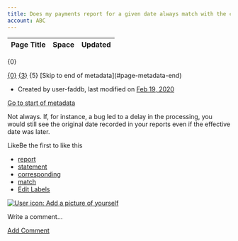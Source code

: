 ```yaml
---
title: Does my payments report for a given date always match with the corresponding statement?
account: ABC
---
```


<table class="aui"> <thead> <tr class="header"> <th class="search-result-title">Page Title</th> <th class="search-result-space">Space</th> <th class="search-result-date">Updated</th> </tr> </thead> </table> <p class="search-result-count">{0}</p> <tr class="search-result"> <td class="search-result-title"><a href="{1}" class="content-type-{2}"><span>{0}</span></a></td> <td class="search-result-space"><a class="space" href="/display/{4}/" title="{3}">{3}</a></td> <td class="search-result-date"><span class="date" title="{6}">{5}</span></td> </tr> [Skip to end of metadata](#page-metadata-end)

*   Created by user-faddb, last modified on [Feb 19, 2020](/pages/diffpagesbyversion.action?pageId=721071&selectedPageVersions=2&selectedPageVersions=3 "Show changes")

[Go to start of metadata](#page-metadata-start)

Not always. If, for instance, a bug led to a delay in the processing, you would still see the original date recorded in your reports even if the effective date was later.

LikeBe the first to like this

*   [report](/label/FAQ/report)
*   [statement](/label/FAQ/statement)
*   [corresponding](/label/FAQ/corresponding)
*   [match](/label/FAQ/match)
*   [Edit Labels](# "Edit Labels (Type 'l')")

[![User icon: Add a picture of yourself](/s/en_GB/7901/abf7b35644d5a5d1d7e4b0969a83e8eb2b569fb5/_/images/icons/profilepics/add_profile_pic.svg)](/users/profile/editmyprofilepicture.action)

Write a comment…

[Add Comment](/pages/viewpage.action?pageId=721071&showComments=true&showCommentArea=true#addcomment)